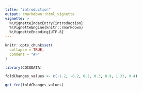 ```yaml
---
title: "introduction"
output: rmarkdown::html_vignette
vignette: >
  %\VignetteIndexEntry{introduction}
  %\VignetteEngine{knitr::rmarkdown}
  %\VignetteEncoding{UTF-8}
---
```


```r
knitr::opts_chunk$set(
  collapse = TRUE,
  comment = "#>"
)
```

```r
library(COCODATA)
```


``` r
foldChanges_values <- c(-1.2, -0.2, 0.1, 0.3, 0.9, 1.33, 0.4)

get_fcc(foldChanges_values)
``` 


